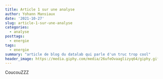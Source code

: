 ```yaml
---
title: Article 1 sur une analyse
author: Yohann Mansiaux
date: '2021-10-27'
slug: article-1-sur-une-analyse
categories:
  - analyse
posttags:
  - energie
tags:
  - energie
summary: "article de blog du datalab qui parle d'un truc trop cool"
header_image: https://media.giphy.com/media/26ufeOvaaglizyq64/giphy.gif
---
```


CoucouZZZ
